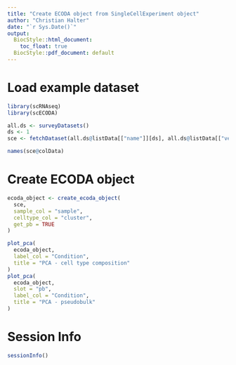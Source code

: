 ```yaml
---
title: "Create ECODA object from SingleCellExperiment object"
author: "Christian Halter"
date: "`r Sys.Date()`"
output:
  BiocStyle::html_document:
    toc_float: true
  BiocStyle::pdf_document: default
---
```



# Load example dataset

```r
library(scRNAseq)
library(scECODA)
```

```r
all.ds <- surveyDatasets()
ds <- 1
sce <- fetchDataset(all.ds@listData[["name"]][ds], all.ds@listData[["version"]][ds])

names(sce@colData)
```


# Create ECODA object

```r

ecoda_object <- create_ecoda_object(
  sce,
  sample_col = "sample",
  celltype_col = "cluster",
  get_pb = TRUE
)

plot_pca(
  ecoda_object,
  label_col = "Condition",
  title = "PCA - cell type composition"
)
plot_pca(
  ecoda_object,
  slot = "pb",
  label_col = "Condition",
  title = "PCA - pseudobulk"
)
```


# Session Info

```r
sessionInfo()
```
